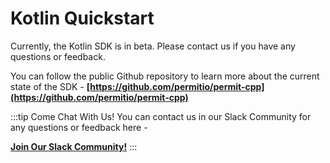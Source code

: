 # Kotlin Quickstart

Currently, the Kotlin SDK is in beta. Please contact us if you have any questions or feedback.

You can follow the public Github repository to learn more about the current state of the SDK - **[https://github.com/permitio/permit-cpp](https://github.com/permitio/permit-cpp)**

:::tip Come Chat With Us!
You can contact us in our Slack Community for any questions or feedback here -

**[Join Our Slack Community!](https://permit-io.slack.com/join/shared_invite/zt-nz6yjgnp-RlP9rtOPwO0n0aH_vLbmBQ#/shared-invite/email)**
:::
